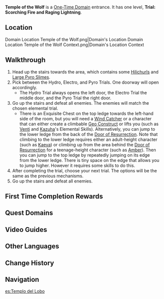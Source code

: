 {{Domain Infobox
|image        = Domain Temple of the Wolf.png
|type         = One-Time
|description  = This ruin used to be a temple devoted to the [[Wolf of the North]]. Now, the priests are gone, and the temple has been seized by monsters. However, they say that the spirit of the Wolf still watches over the endless fields of [[Mondstadt]] from someplace else.
|region       = Mondstadt
|area         = Starfell Valley
|subarea      = Thousand Winds Temple
|requiredAR   = 15
|recLevel     = 25
|recElements  = Pyro, Electro
}}
{{Description|In these ruins you discover a now destroyed training ground belonging to an ancient civilization. To pass this trial, you need to take hold of vicious fire and crackling lightning to take down your enemy.}}
'''Temple of the Wolf''' is a [[One-Time Domain]] entrance. It has one level, '''Trial: Scorching Fire and Raging Lightning'''.

==Location==
<gallery hideaddbutton="true" captionalign="center">
Domain Location Temple of the Wolf.png|Domain's Location
Domain Location Temple of the Wolf Context.png|Domain's Location Context
</gallery>

==Walkthrough==
# Head up the stairs towards the area, which contains some [[Hilichurl]]s and [[Large Pyro Slime]]s.
# Pick between the Hydro, Electro, and Pyro Trials. One doorway will open accordingly.
#*The Hydro Trial always opens the left door, the Electro Trial the middle door, and the Pyro Trial the right door.
# Go up the stairs and defeat all enemies. The enemies will match the chosen elemental trial.
#*There is an Exquisite Chest on the top ledge towards the left-hand side of the room, but you will need a [[Wind Catcher]] or a character that can either create a climbable [[Geo Construct]] or lifts you (such as [[Venti]] and [[Kazuha]]'s Elemental Skills). Alternatively, you can jump to the lower ledge from the back of the [[Door of Resurrection]]. Note that climbing to the lower ledge requires either an adult-height character (such as [[Kaeya]]) or climbing up from the area behind the [[Door of Resurrection]] for a teenage-height character (such as [[Amber]]). Then you can jump to the top ledge by repeatedly jumping on its edge from the lower ledge. There is tiny space on the edge that allows you to jump higher. However it requires some skills to do this.
# After completing the trial, choose your next trial. The options will be the same as the previous mechanisms.
# Go up the stairs and defeat all enemies.

==First Time Completion Rewards==
{{Card|Adventure EXP|300}}
{{Card|Mora|15,000}}
{{Card|Primogem|40}}
{{Card|Mondstadt Shrine of Depths Key|1}}
{{Card|Berserker's Battle Mask|1|rarity=3|stars=1}}
{{Card|Adventurer's Experience|4}}
{{Card|Mystic Enhancement Ore|2}}
{{Card|Recipe: Mondstadt Hash Brown|1}}

==Quest Domains==
{{Quest Domains}}

==Video Guides==
{{EVT
|video1   = https://youtu.be/U8Xegyd7shs
|caption1 = Temple of the Wolf Guide (6 Chests)
}}

==Other Languages==
{{Other Languages
|en      = Temple of the Wolf
|zhs     = 北风之狼的庙宇
|zhs_rm  = Běifēng zhī Láng de Miàoyǔ
|zht     = 北風之狼的廟宇
|zht_rm  = Běifēng zhī Láng de Miàoyǔ
|zh_tl   = Wolf of the North Wind's Temple
|ja      = 北風の狼の神殿
|ja_rm   = Kitakaze no Ookami no Shinden{{Assumed}}
|ja_tl   = Temple of the North Wind Wolf
|ko      = 북풍 늑대의 사당
|ko_rm   = Bukpung Neukdae-ui Sadang
|ko_tl   = Temple of the North Wind Wolf
|es      = Templo del Lobo
|es_tl   = Temple of the Wolf
|fr      = Temple du Loup
|fr_tl   = Temple of the Wolf
|ru      = Храм Волка
|ru_tl   = Temple of the Wolf
|th      = Temple of the Wolf
|vi      = Đền Sói Bắc Phong
|vi_tl   = 
|de      = Tempel des Wolfs
|de_tl   = Temple of the Wolf
|id      = Temple of the Wolf
|pt      = Templo do Lobo
|pt_tl   = Temple of the Wolf
}}

==Change History==
{{Change History|1.0}}

==Navigation==
{{Domain Navbox|Permanent}}

[[es:Templo del Lobo]]
